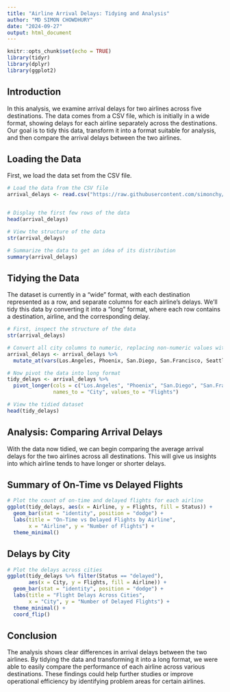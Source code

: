 ---
title: "Airline Arrival Delays: Tidying and Analysis"
author: "MD SIMON CHOWDHURY"
date: "2024-09-27"
output: html_document
---

```{r setup, include=FALSE}
knitr::opts_chunk$set(echo = TRUE)
library(tidyr)
library(dplyr)
library(ggplot2)
```

## Introduction
In this analysis, we examine arrival delays for two airlines across five destinations. The data comes from a CSV file, which is initially in a wide format, showing delays for each airline separately across the destinations. Our goal is to tidy this data, transform it into a format suitable for analysis, and then compare the arrival delays between the two airlines.

## Loading the Data
First, we load the data set from the CSV file.

```{r}
# Load the data from the CSV file
arrival_delays <- read.csv("https://raw.githubusercontent.com/simonchy/DATA607/refs/heads/main/week%204/airline_arrivals.csv")


# Display the first few rows of the data
head(arrival_delays)

# View the structure of the data
str(arrival_delays)

# Summarize the data to get an idea of its distribution
summary(arrival_delays)


```

## Tidying the Data
The dataset is currently in a "wide" format, with each destination represented as a row, and separate columns for each airline's delays. We'll tidy this data by converting it into a "long" format, where each row contains a destination, airline, and the corresponding delay.

```{r}
# First, inspect the structure of the data
str(arrival_delays)

# Convert all city columns to numeric, replacing non-numeric values with NA
arrival_delays <- arrival_delays %>%
  mutate_at(vars(Los.Angeles, Phoenix, San.Diego, San.Francisco, Seattle), as.numeric)

# Now pivot the data into long format
tidy_delays <- arrival_delays %>%
  pivot_longer(cols = c("Los.Angeles", "Phoenix", "San.Diego", "San.Francisco", "Seattle"),
               names_to = "City", values_to = "Flights")

# View the tidied dataset
head(tidy_delays)
```

## Analysis: Comparing Arrival Delays
With the data now tidied, we can begin comparing the average arrival delays for the two airlines across all destinations. This will give us insights into which airline tends to have longer or shorter delays.

## Summary of On-Time vs Delayed Flights
```{r}
# Plot the count of on-time and delayed flights for each airline
ggplot(tidy_delays, aes(x = Airline, y = Flights, fill = Status)) +
  geom_bar(stat = "identity", position = "dodge") +
  labs(title = "On-Time vs Delayed Flights by Airline",
       x = "Airline", y = "Number of Flights") +
  theme_minimal()
```

## Delays by City
```{r}
# Plot the delays across cities
ggplot(tidy_delays %>% filter(Status == "delayed"), 
       aes(x = City, y = Flights, fill = Airline)) +
  geom_bar(stat = "identity", position = "dodge") +
  labs(title = "Flight Delays Across Cities",
       x = "City", y = "Number of Delayed Flights") +
  theme_minimal() +
  coord_flip()

```

## Conclusion
The analysis shows clear differences in arrival delays between the two airlines. By tidying the data and transforming it into a long format, we were able to easily compare the performance of each airline across various destinations. These findings could help further studies or improve operational efficiency by identifying problem areas for certain airlines.
